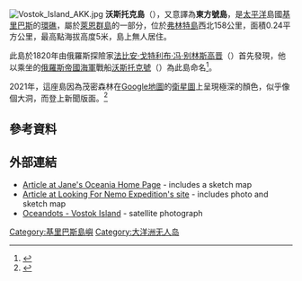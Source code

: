 {{coord|10|05|S|152|54|W|display=title}}
[[Image:Vostok_Island_AKK.jpg|thumb]]
'''沃斯托克島'''（{{lang-en|Vostok Island}}），又意譯為'''東方號島'''，是[[太平洋|太平洋]]島國[[基里巴斯|基里巴斯]]的[[環礁|環礁]]，屬於[[萊恩群島|萊恩群島]]的一部分，位於[[弗林特島|弗林特島]]西北158公里，面積0.24平方公里，最高點海拔高度5米，島上無人居住。

此島於1820年由俄羅斯探險家[[法比安·戈特利布·冯·别林斯高晋|法比安·戈特利布·冯·别林斯高晋]]（{{lang|ru|Фадде́й Фадде́евич Беллинсга́узен}}）首先發現，他以乘坐的[[俄羅斯帝國海軍|俄羅斯帝國海軍]]戰船[[沃斯托克號|沃斯托克號]]（{{lang-rus|Восток|Vostok}}）為此島命名<ref name="Cambridge University Press">{{cite journal |date=September 1971 |title=Bellingshausen and the discovery of Antarctica|journal=Polar Record |publisher=Cambridge University Press |volume=15 |issue=99 |pages=887–889 |doi=10.1017/S0032247400062112 |last1=Armstrong |first1=Terence }}</ref>。

2021年，這座島因為茂密森林在[[Google地圖|Google地圖]]的[[衛星圖|衛星圖]]上呈現極深的顏色，似乎像個大洞，而登上新聞版面。<ref>{{Cite web|title=海上驚現神秘三角黑洞！網瘋猜：地心入口 真實位置曝光|url=https://tw.news.yahoo.com/%E6%B5%B7%E4%B8%8A%E9%A9%9A%E7%8F%BE%E7%A5%9E%E7%A7%98%E4%B8%89%E8%A7%92%E9%BB%91%E6%B4%9E-%E7%B6%B2%E7%98%8B%E7%8C%9C-%E5%9C%B0%E5%BF%83%E5%85%A5%E5%8F%A3-%E7%9C%9F%E5%AF%A6%E4%BD%8D%E7%BD%AE%E6%9B%9D%E5%85%89-124355960.html|access-date=2021-11-03|work=tw.news.yahoo.com|language=zh-TW|archive-date=2021-11-22|archive-url=https://web.archive.org/web/20211122074009/https://tw.news.yahoo.com/%E6%B5%B7%E4%B8%8A%E9%A9%9A%E7%8F%BE%E7%A5%9E%E7%A7%98%E4%B8%89%E8%A7%92%E9%BB%91%E6%B4%9E-%E7%B6%B2%E7%98%8B%E7%8C%9C-%E5%9C%B0%E5%BF%83%E5%85%A5%E5%8F%A3-%E7%9C%9F%E5%AF%A6%E4%BD%8D%E7%BD%AE%E6%9B%9D%E5%85%89-124355960.html|dead-url=no}}</ref>

==參考資料==
{{reflist}}

==外部連結==
*[http://www.janeresture.com/kiribati_line/vostok.htm Article at Jane's Oceania Home Page] {{Wayback|url=http://www.janeresture.com/kiribati_line/vostok.htm |date=20190721004210 }} - includes a sketch map
*[http://www.theoceanadventure.com/NemoIE03/DAY19Nemo.html Article at Looking For Nemo Expedition's site] {{Wayback|url=http://www.theoceanadventure.com/NemoIE03/DAY19Nemo.html |date=20150520232308 }} - includes photo and sketch map
*[http://www.oceandots.com/pacific/line/vostok.php Oceandots - Vostok Island] {{Wayback|url=http://www.oceandots.com/pacific/line/vostok.php |date=20101223043232 }} - satellite photograph

{{Kiribati-stub}}

[[Category:基里巴斯島嶼|Category:基里巴斯島嶼]]
[[Category:大洋洲无人岛|Category:大洋洲无人岛]]